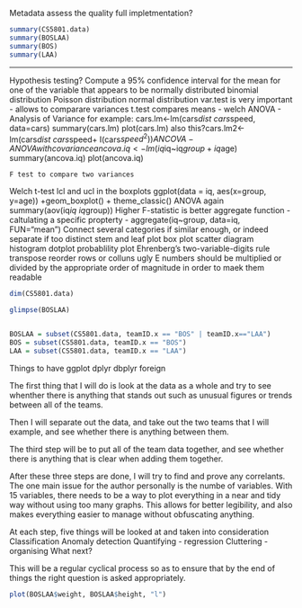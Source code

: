 Metadata
assess the quality
full impletmentation?


```r

summary(CS5801.data)
summary(BOSLAA)
summary(BOS)
summary(LAA)

```


----


Hypothesis testing?
Compute a 95% confidence interval for the mean for one of the variable that appears to be normally
distributed
binomial distribution
Poisson distribution
normal distribution
var.test is very important - allows to comparare variances
t.test compares means - welch
ANOVA - Analysis of Variance 
for example: 
cars.lm<-lm(cars$dist~cars$speed, data=cars)
summary(cars.lm)
plot(cars.lm)
also this?cars.lm2<-lm(cars$dist~cars$speed+ I(cars$speed^2))
ANCOVA - ANOVA with covariance
ancova.iq<-lm(iq$iq~iq$group+iq$age)
summary(ancova.iq)
plot(ancova.iq)

	F test to compare two variances
 Welch t-test
 lcl and ucl in the boxplots
 ggplot(data = iq, aes(x=group, y=age)) +geom_boxplot() + theme_classic()
 ANOVA again summary(aov(iq$iq~iq$group))
 Higher F-statistic is better
 aggregate function - caltulating a specific propterty 
 - aggregate(iq~group, data=iq, FUN="mean")
 Connect several categories if similar enough, or indeed separate if too distinct
 stem and leaf plot
box plot
scatter diagram
histogram
dotplot
probablility plot
Ehrenberg's two-variable-digits rule
 transpose
reorder rows or colluns
ugly E numbers should be multiplied or divided by the appropriate order of magnitude in order to maek them readable

```r

dim(CS5801.data)

glimpse(BOSLAA)


BOSLAA = subset(CS5801.data, teamID.x == "BOS" | teamID.x=="LAA")
BOS = subset(CS5801.data, teamID.x == "BOS")
LAA = subset(CS5801.data, teamID.x == "LAA")


```

Things to have
ggplot
dplyr
dbplyr
foreign


The first thing that I will do is look at the data as a whole and try to see whenther there is anything that stands out such as unusual figures or trends between all of the teams.

Then I will separate out the data, and take out the two teams that I will example, and see whether there is anything between them.

The third step will be to put all of the team data together, and see whether there is anything that is clear when adding them together.

After these three steps are done, I will try to find and prove any correlants.
The one main issue for the author personally is the numbe of variables. With 15 variables, there needs to be a way to plot everything in a near and tidy way without using too many graphs.
This allows for better legibility, and also makes everything easier to manage without obfuscating anything.

At each step, five things will be looked at and taken into consideration
Classification
Anomaly detection
Quantifying - regression
Cluttering - organising
What next?

This will be a regular cyclical process so as to ensure that by the end of things the right   question is asked appropriately.


```r

plot(BOSLAA$weight, BOSLAA$height, "l")

```




